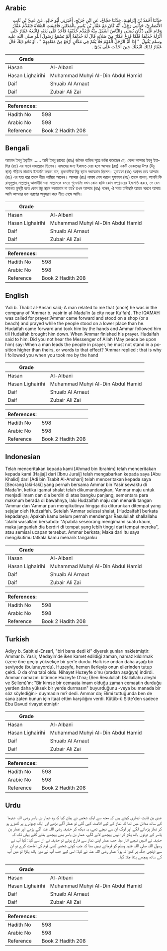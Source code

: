 ## Arabic


<div dir="rtl" lang="ar" style={{fontSize:'larger',backgroundColor:'#f8f9fa',padding:20}}>
حَدَّثَنَا أَحْمَدُ بْنُ إِبْرَاهِيمَ، حَدَّثَنَا حَجَّاجٌ، عَنِ ابْنِ جُرَيْجٍ، أَخْبَرَنِي أَبُو خَالِدٍ، عَنْ عَدِيِّ بْنِ ثَابِتٍ الأَنْصَارِيِّ، حَدَّثَنِي رَجُلٌ، أَنَّهُ كَانَ مَعَ عَمَّارِ بْنِ يَاسِرٍ بِالْمَدَائِنِ فَأُقِيمَتِ الصَّلاَةُ فَتَقَدَّمَ عَمَّارٌ وَقَامَ عَلَى دُكَّانٍ يُصَلِّي وَالنَّاسُ أَسْفَلَ مِنْهُ فَتَقَدَّمَ حُذَيْفَةُ فَأَخَذَ عَلَى يَدَيْهِ فَاتَّبَعَهُ عَمَّارٌ حَتَّى أَنْزَلَهُ حُذَيْفَةُ فَلَمَّا فَرَغَ عَمَّارٌ مِنْ صَلاَتِهِ قَالَ لَهُ حُذَيْفَةُ أَلَمْ تَسْمَعْ رَسُولَ اللَّهِ صلى الله عليه وسلم يَقُولُ ‏ "‏ إِذَا أَمَّ الرَّجُلُ الْقَوْمَ فَلاَ يَقُمْ فِي مَكَانٍ أَرْفَعَ مِنْ مَقَامِهِمْ ‏"‏ ‏.‏ أَوْ نَحْوَ ذَلِكَ قَالَ عَمَّارٌ لِذَلِكَ اتَّبَعْتُكَ حِينَ أَخَذْتَ عَلَى يَدَىَّ ‏.‏
</div>
<div style={{backgroundColor:'#f8f9fa',padding:20, marginBottom: 10}}><table> <thead> <tr> <th>Grade</th> <th></th> </tr> </thead> <tbody> <tr><td>Hasan</td><td>Al-Albani</td></tr><tr><td>Hasan Lighairihi</td><td>Muhammad Muhyi Al-Din Abdul Hamid</td></tr><tr><td>Daif</td><td>Shuaib Al Arnaut</td></tr><tr><td>Daif</td><td>Zubair Ali Zai</td></tr></tbody></table><table> <thead> <tr> <th>References:</th> <th></th> </tr> </thead> <tbody><tr><td>Hadith No</td><td>598</td></tr><tr><td>Arabic No</td><td>598</td></tr><tr><td>Reference</td><td>Book 2 Hadith 208</td></tr></tbody></table></div>

## Bengali


<div dir="ltr" lang="bn" style={{fontSize:'larger',backgroundColor:'#f8f9fa',padding:20}}>
আহমদ ইবনু ইব্রাহীম ...... আদী ইবনু ছাবেত (রহঃ) জনৈক ব্যক্তির সূত্রে বর্ণনা করেছেন যে, একদা আম্মার ইবনু ইয়াসির (রাঃ) এর সাথে মাদায়েনে ছিলেন। নামাযের জন্য ইকামত দেয়া হলে আম্মার (রাঃ) একটি দোকানের উপর (উচু স্থান) দাঁড়িয়ে নামাযে ইমামতি করতে যান, মুকতাদীরা নিচু স্থানে দন্ডায়মান ছিলেন। হুযায়ফা (রাঃ) অগ্রসর হয়ে আম্মার (রাঃ) এর হাত ধরে তাকে নীচে নামিয়ে আনেন। আম্মার (রাঃ) নামায শেষ করলে হুযায়ফা (রাঃ) তাকে বলেন, আপনি কি রাসূলুল্লাহ্ সাল্লাল্লাহু আলাইহি ওয়া সাল্লামকে বলতে শুনেননিঃ যখন কোন ব্যক্তি কোন সম্প্রদায়ের ইমামতি করবে, সে যেন সমাগত মুসল্লী হতে কোন উচু স্থানে দন্ডায়মান না হয়? তখন আম্মার (রাঃ) বলেন, ঐ সময় হাদীছটি আমার স্মরণে আসায় আমি আপনার হস্ত ধারণের অনুসরণ করে নীচে নেমে আসি।
</div>
<div style={{backgroundColor:'#f8f9fa',padding:20, marginBottom: 10}}><table> <thead> <tr> <th>Grade</th> <th></th> </tr> </thead> <tbody> <tr><td>Hasan</td><td>Al-Albani</td></tr><tr><td>Hasan Lighairihi</td><td>Muhammad Muhyi Al-Din Abdul Hamid</td></tr><tr><td>Daif</td><td>Shuaib Al Arnaut</td></tr><tr><td>Daif</td><td>Zubair Ali Zai</td></tr></tbody></table><table> <thead> <tr> <th>References:</th> <th></th> </tr> </thead> <tbody><tr><td>Hadith No</td><td>598</td></tr><tr><td>Arabic No</td><td>598</td></tr><tr><td>Reference</td><td>Book 2 Hadith 208</td></tr></tbody></table></div>

## English


<div dir="ltr" lang="en" style={{fontSize:'larger',backgroundColor:'#f8f9fa',padding:20}}>
‘Adi b. Thabit al-Ansari said; A man related to me that (once) he was in the company of ‘Ammar b. yasir in al-Mada’in (a city near Ku’fah). The IQAMAH was called for prayer:‘Ammar came forward and stood on a shop (or a beach) and prayed while the people stood on a lower place than he. Hudaifah came forward and took him by the hands and Ammar followed him till Hudaifah brought him down. When ‘Ammar finished his prayer. Hudaifah said to him: Did you not hear the Messenger of Allah (May peace be upon him) say: When a man leads the people in prayer, he must not stand in a position higher than theirs, or words to that effect? ‘Ammar replied : that is why I followed you when you took me by the hand
</div>
<div style={{backgroundColor:'#f8f9fa',padding:20, marginBottom: 10}}><table> <thead> <tr> <th>Grade</th> <th></th> </tr> </thead> <tbody> <tr><td>Hasan</td><td>Al-Albani</td></tr><tr><td>Hasan Lighairihi</td><td>Muhammad Muhyi Al-Din Abdul Hamid</td></tr><tr><td>Daif</td><td>Shuaib Al Arnaut</td></tr><tr><td>Daif</td><td>Zubair Ali Zai</td></tr></tbody></table><table> <thead> <tr> <th>References:</th> <th></th> </tr> </thead> <tbody><tr><td>Hadith No</td><td>598</td></tr><tr><td>Arabic No</td><td>598</td></tr><tr><td>Reference</td><td>Book 2 Hadith 208</td></tr></tbody></table></div>

## Indonesian


<div dir="ltr" lang="id" style={{fontSize:'larger',backgroundColor:'#f8f9fa',padding:20}}>
Telah menceritakan kepada kami [Ahmad bin Ibrahim] telah menceritakan kepada kami [Hajjaj] dari [Ibnu Juraij] telah mengabarkan kepada saya [Abu Khalid] dari [Adi bin Tsabit Al-Anshari] telah menceritakan kepada saya [Seorang laki-laki] yang pernah bersama Ammar bin Yasir sewaktu di Mada'in, ketika iqamat shalat telah dikumandangkan, 'Ammar maju untuk menjadi imam dan dia berdiri di atas bangku panjang, sementara para makmum berada di bawahnya, lalu Hudzaifah maju dan menarik tangan 'Ammar dan 'Ammar pun mengikutinya hingga dia diturunkan ditempat yang sejajar oleh Hudzaifah. Setelah 'Ammar selesai shalat, [Hudzaifah] berkata kepadanya; Apakah kamu belum pernah mendengar Rasulullah shallallahu 'alaihi wasallam bersabda: "Apabila seseorang mengimami suatu kaum, maka janganlah dia berdiri di tempat yang lebih tinggi dari tempat mereka", atau semisal ucapan tersebut. Ammar berkata; Maka dari itu saya mengikutimu tatkala kamu menarik tanganku
</div>
<div style={{backgroundColor:'#f8f9fa',padding:20, marginBottom: 10}}><table> <thead> <tr> <th>Grade</th> <th></th> </tr> </thead> <tbody> <tr><td>Hasan</td><td>Al-Albani</td></tr><tr><td>Hasan Lighairihi</td><td>Muhammad Muhyi Al-Din Abdul Hamid</td></tr><tr><td>Daif</td><td>Shuaib Al Arnaut</td></tr><tr><td>Daif</td><td>Zubair Ali Zai</td></tr></tbody></table><table> <thead> <tr> <th>References:</th> <th></th> </tr> </thead> <tbody><tr><td>Hadith No</td><td>598</td></tr><tr><td>Arabic No</td><td>598</td></tr><tr><td>Reference</td><td>Book 2 Hadith 208</td></tr></tbody></table></div>

## Turkish


<div dir="ltr" lang="tr" style={{fontSize:'larger',backgroundColor:'#f8f9fa',padding:20}}>
Adiyy b. Sabit el-Ensarî, "biri bana dedi ki" diyerek şunları nakletmiştir: Ammar b. Yasir, Medayin'de iken kamet edildiği zaman, namaz kıldırmak üzere öne geçip yüksekçe bir yer'e durdu. Halk ise ondan daha aşağı bir seviyede (bulunuyordu). Huzeyfe, hemen ilerleyip onun ellerinden tutup çekti. O da o'na tabî oldu. Nihayet Huzeyfe o'nu (oradan aşağıya) indirdi. Ammar namazını bitirince Huzeyfe O'na; (Sen Resulullah (Sallallahu aleyhi ve Sellem)'ın; "Bir kimse bir cemaata imam olduğu zaman cemaatin durduğu yerden daha yüksek bir yerde durmasın" buyurduğunu -veya bu manada bir söz söylediğini- duymadın mı? dedi. Ammar da; Elimi tuttuğunda ben de sana zaten bunun için itaat ettim karşı­lığını verdi. Kütüb-ü Sitte'den sadece Ebu Davud rivayet etmiştir
</div>
<div style={{backgroundColor:'#f8f9fa',padding:20, marginBottom: 10}}><table> <thead> <tr> <th>Grade</th> <th></th> </tr> </thead> <tbody> <tr><td>Hasan</td><td>Al-Albani</td></tr><tr><td>Hasan Lighairihi</td><td>Muhammad Muhyi Al-Din Abdul Hamid</td></tr><tr><td>Daif</td><td>Shuaib Al Arnaut</td></tr><tr><td>Daif</td><td>Zubair Ali Zai</td></tr></tbody></table><table> <thead> <tr> <th>References:</th> <th></th> </tr> </thead> <tbody><tr><td>Hadith No</td><td>598</td></tr><tr><td>Arabic No</td><td>598</td></tr><tr><td>Reference</td><td>Book 2 Hadith 208</td></tr></tbody></table></div>

## Urdu


<div dir="rtl" lang="ur" style={{fontSize:'larger',backgroundColor:'#f8f9fa',padding:20}}>
عدی بن ثابت انصاری کہتے ہیں کہ مجھ سے ایک شخص نے بیان کیا کہ وہ عمار بن یاسر رضی اللہ عنہما کے ساتھ مدائن میں تھا کہ نماز کے لیے اقامت کہی گئی تو عمار آگے بڑھے اور ایک چبوترے پر کھڑے ہو کر نماز پڑھانے لگے اور لوگ ان سے نیچے تھے، یہ دیکھ کر حذیفہ رضی اللہ عنہ آگے بڑھے اور عمار بن یاسر کے دونوں ہاتھ پکڑ کر انہیں پیچھے لانے لگے، عمار بن یاسر بھی پیچھے ہٹتے گئے یہاں تک کہ حذیفہ نے انہیں نیچے اتار دیا، جب عمار اپنی نماز سے فارغ ہوئے تو حذیفہ نے ان سے کہا: کیا آپ نے رسول اللہ صلی اللہ علیہ وسلم کو فرماتے نہیں سنا کہ جب کوئی شخص کسی قوم کی امامت کرے تو ان سے اونچی جگہ پر کھڑا نہ ہو؟ عمار رضی اللہ عنہ نے کہا: اسی لیے جب آپ نے میرا ہاتھ پکڑا تو میں آپ کے ساتھ پیچھے ہٹتا چلا گیا۔
</div>
<div style={{backgroundColor:'#f8f9fa',padding:20, marginBottom: 10}}><table> <thead> <tr> <th>Grade</th> <th></th> </tr> </thead> <tbody> <tr><td>Hasan</td><td>Al-Albani</td></tr><tr><td>Hasan Lighairihi</td><td>Muhammad Muhyi Al-Din Abdul Hamid</td></tr><tr><td>Daif</td><td>Shuaib Al Arnaut</td></tr><tr><td>Daif</td><td>Zubair Ali Zai</td></tr></tbody></table><table> <thead> <tr> <th>References:</th> <th></th> </tr> </thead> <tbody><tr><td>Hadith No</td><td>598</td></tr><tr><td>Arabic No</td><td>598</td></tr><tr><td>Reference</td><td>Book 2 Hadith 208</td></tr></tbody></table></div>